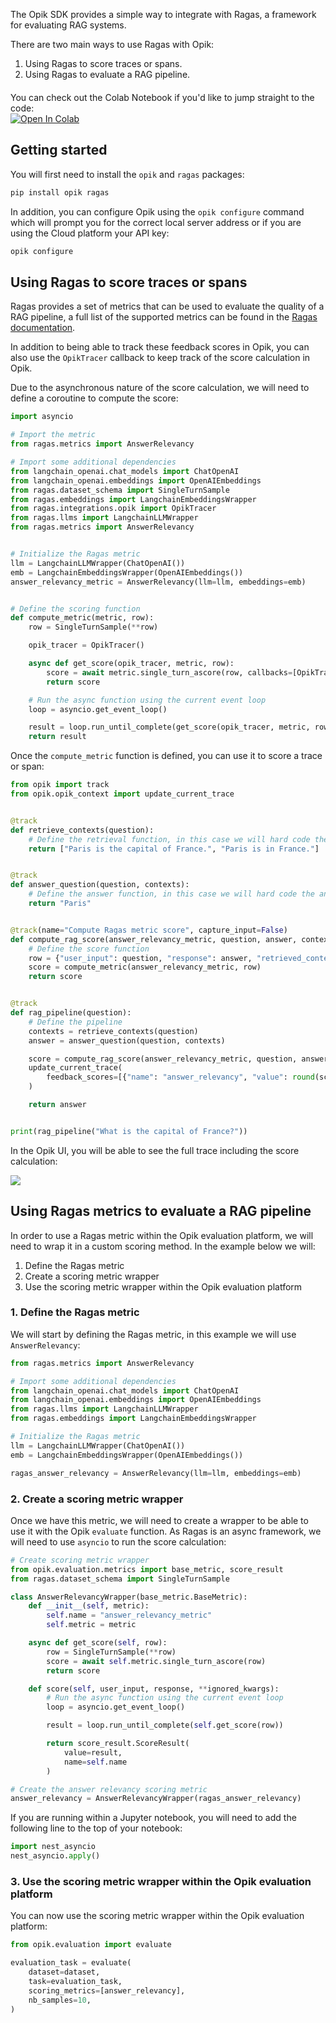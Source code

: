The Opik SDK provides a simple way to integrate with Ragas, a framework for evaluating RAG systems.

There are two main ways to use Ragas with Opik:

1. Using Ragas to score traces or spans.
2. Using Ragas to evaluate a RAG pipeline.

<div style="display: flex; align-items: center; flex-wrap: wrap; margin: 20px 0;">
  <span style="margin-right: 10px;">
    You can check out the Colab Notebook if you'd like to jump straight to the code:
  </span>
  <a
    href="https://colab.research.google.com/github/comet-ml/opik/blob/main/apps/opik-documentation/documentation/docs/cookbook/ragas.ipynb"
    target="_blank"
    rel="noopener noreferrer"
  >
    <img
      src="https://colab.research.google.com/assets/colab-badge.svg"
      alt="Open In Colab"
      style="vertical-align: middle;"
    />
  </a>
</div>

## Getting started

You will first need to install the `opik` and `ragas` packages:

```bash
pip install opik ragas
```

In addition, you can configure Opik using the `opik configure` command which will prompt you for the correct local server address or if you are using the Cloud platform your API key:

```bash
opik configure
```

## Using Ragas to score traces or spans

Ragas provides a set of metrics that can be used to evaluate the quality of a RAG pipeline, a full list of the supported metrics can be found in the [Ragas documentation](https://docs.ragas.io/en/latest/references/metrics.html#).

In addition to being able to track these feedback scores in Opik, you can also use the `OpikTracer` callback to keep track of the score calculation in Opik.

Due to the asynchronous nature of the score calculation, we will need to define a coroutine to compute the score:

```python
import asyncio

# Import the metric
from ragas.metrics import AnswerRelevancy

# Import some additional dependencies
from langchain_openai.chat_models import ChatOpenAI
from langchain_openai.embeddings import OpenAIEmbeddings
from ragas.dataset_schema import SingleTurnSample
from ragas.embeddings import LangchainEmbeddingsWrapper
from ragas.integrations.opik import OpikTracer
from ragas.llms import LangchainLLMWrapper
from ragas.metrics import AnswerRelevancy


# Initialize the Ragas metric
llm = LangchainLLMWrapper(ChatOpenAI())
emb = LangchainEmbeddingsWrapper(OpenAIEmbeddings())
answer_relevancy_metric = AnswerRelevancy(llm=llm, embeddings=emb)


# Define the scoring function
def compute_metric(metric, row):
    row = SingleTurnSample(**row)

    opik_tracer = OpikTracer()

    async def get_score(opik_tracer, metric, row):
        score = await metric.single_turn_ascore(row, callbacks=[OpikTracer()])
        return score

    # Run the async function using the current event loop
    loop = asyncio.get_event_loop()

    result = loop.run_until_complete(get_score(opik_tracer, metric, row))
    return result
```

Once the `compute_metric` function is defined, you can use it to score a trace or span:

```python
from opik import track
from opik.opik_context import update_current_trace


@track
def retrieve_contexts(question):
    # Define the retrieval function, in this case we will hard code the contexts
    return ["Paris is the capital of France.", "Paris is in France."]


@track
def answer_question(question, contexts):
    # Define the answer function, in this case we will hard code the answer
    return "Paris"


@track(name="Compute Ragas metric score", capture_input=False)
def compute_rag_score(answer_relevancy_metric, question, answer, contexts):
    # Define the score function
    row = {"user_input": question, "response": answer, "retrieved_contexts": contexts}
    score = compute_metric(answer_relevancy_metric, row)
    return score


@track
def rag_pipeline(question):
    # Define the pipeline
    contexts = retrieve_contexts(question)
    answer = answer_question(question, contexts)

    score = compute_rag_score(answer_relevancy_metric, question, answer, contexts)
    update_current_trace(
        feedback_scores=[{"name": "answer_relevancy", "value": round(score, 4)}]
    )

    return answer


print(rag_pipeline("What is the capital of France?"))
```

In the Opik UI, you will be able to see the full trace including the score calculation:

<Frame>
  <img src="/img/tracing/ragas_opik_trace.png" />
</Frame>

## Using Ragas metrics to evaluate a RAG pipeline

In order to use a Ragas metric within the Opik evaluation platform, we will need to wrap it in a custom scoring method. In the example below we will:

1. Define the Ragas metric
2. Create a scoring metric wrapper
3. Use the scoring metric wrapper within the Opik evaluation platform

### 1. Define the Ragas metric

We will start by defining the Ragas metric, in this example we will use `AnswerRelevancy`:

```python
from ragas.metrics import AnswerRelevancy

# Import some additional dependencies
from langchain_openai.chat_models import ChatOpenAI
from langchain_openai.embeddings import OpenAIEmbeddings
from ragas.llms import LangchainLLMWrapper
from ragas.embeddings import LangchainEmbeddingsWrapper

# Initialize the Ragas metric
llm = LangchainLLMWrapper(ChatOpenAI())
emb = LangchainEmbeddingsWrapper(OpenAIEmbeddings())

ragas_answer_relevancy = AnswerRelevancy(llm=llm, embeddings=emb)
```

### 2. Create a scoring metric wrapper

Once we have this metric, we will need to create a wrapper to be able to use it with the Opik `evaluate` function. As Ragas is an async framework, we will need to use `asyncio` to run the score calculation:

```python
# Create scoring metric wrapper
from opik.evaluation.metrics import base_metric, score_result
from ragas.dataset_schema import SingleTurnSample

class AnswerRelevancyWrapper(base_metric.BaseMetric):
    def __init__(self, metric):
        self.name = "answer_relevancy_metric"
        self.metric = metric

    async def get_score(self, row):
        row = SingleTurnSample(**row)
        score = await self.metric.single_turn_ascore(row)
        return score

    def score(self, user_input, response, **ignored_kwargs):
        # Run the async function using the current event loop
        loop = asyncio.get_event_loop()

        result = loop.run_until_complete(self.get_score(row))

        return score_result.ScoreResult(
            value=result,
            name=self.name
        )

# Create the answer relevancy scoring metric
answer_relevancy = AnswerRelevancyWrapper(ragas_answer_relevancy)
```

<Tip>

If you are running within a Jupyter notebook, you will need to add the following line to the top of your notebook:

```python
import nest_asyncio
nest_asyncio.apply()
```

</Tip>

### 3. Use the scoring metric wrapper within the Opik evaluation platform

You can now use the scoring metric wrapper within the Opik evaluation platform:

```python
from opik.evaluation import evaluate

evaluation_task = evaluate(
    dataset=dataset,
    task=evaluation_task,
    scoring_metrics=[answer_relevancy],
    nb_samples=10,
)
```
